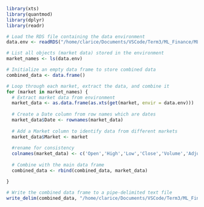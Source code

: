 
```r

library(xts)
library(quantmod)
library(dplyr)
library(readr)

# Load the RDS file containing the data environment
data.env <- readRDS("/home/clarice/Documents/VSCode/Term3/ML_Finance/MLF_HW1/R_code_for_data/WorldMarkts99_20.RDS")

# List all objects (market data) stored in the environment
market_names <- ls(data.env)

# Initialize an empty data frame to store combined data
combined_data <- data.frame()

# Loop through each market, extract the data, and combine it
for (market in market_names) {
  # Extract market data from environment
  market_data <- as.data.frame(as.xts(get(market, envir = data.env)))
  
  # Create a Date column from row names which are dates
  market_data$Date <- rownames(market_data)
  
  # Add a Market column to identify data from different markets
  market_data$Market <- market
  
  #rename for consistency
  colnames(market_data) <- c('Open','High','Low','Close','Volume','Adjusted','Date','Market')
  
  # Combine with the main data frame
  combined_data <- rbind(combined_data, market_data)

}

# Write the combined data frame to a pipe-delimited text file
write_delim(combined_data, "/home/clarice/Documents/VSCode/Term3/ML_Finance/MLF_HW1/R_code_for_data/WorldMarkets99_20.txt", delim = "|")

```

